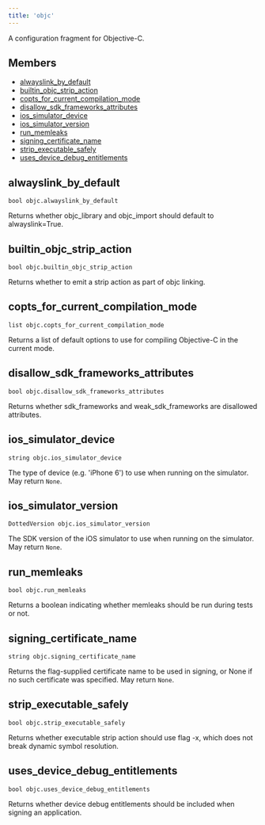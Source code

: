 ```yaml
---
title: 'objc'
---
```




A configuration fragment for Objective-C.

## Members

- [alwayslink\_by\_default](#alwayslink-by-default)
- [builtin\_objc\_strip\_action](#builtin-objc-strip-action)
- [copts\_for\_current\_compilation\_mode](#copts-for-current-compilation-mode)
- [disallow\_sdk\_frameworks\_attributes](#disallow-sdk-frameworks-attributes)
- [ios\_simulator\_device](#ios-simulator-device)
- [ios\_simulator\_version](#ios-simulator-version)
- [run\_memleaks](#run-memleaks)
- [signing\_certificate\_name](#signing-certificate-name)
- [strip\_executable\_safely](#strip-executable-safely)
- [uses\_device\_debug\_entitlements](#uses-device-debug-entitlements)

## alwayslink\_by\_default

```
bool objc.alwayslink_by_default
```

 Returns whether objc\_library and objc\_import should default to alwayslink=True.



## builtin\_objc\_strip\_action

```
bool objc.builtin_objc_strip_action
```

 Returns whether to emit a strip action as part of objc linking.



## copts\_for\_current\_compilation\_mode

```
list objc.copts_for_current_compilation_mode
```

 Returns a list of default options to use for compiling Objective-C in the current mode.



## disallow\_sdk\_frameworks\_attributes

```
bool objc.disallow_sdk_frameworks_attributes
```

 Returns whether sdk\_frameworks and weak\_sdk\_frameworks are disallowed attributes.



## ios\_simulator\_device

```
string objc.ios_simulator_device
```

 The type of device (e.g. 'iPhone 6') to use when running on the simulator.
 May return `None`.



## ios\_simulator\_version

```
DottedVersion objc.ios_simulator_version
```

 The SDK version of the iOS simulator to use when running on the simulator.
 May return `None`.



## run\_memleaks

```
bool objc.run_memleaks
```

 Returns a boolean indicating whether memleaks should be run during tests or not.



## signing\_certificate\_name

```
string objc.signing_certificate_name
```

 Returns the flag-supplied certificate name to be used in signing, or None if no such certificate was specified.
 May return `None`.



## strip\_executable\_safely

```
bool objc.strip_executable_safely
```

 Returns whether executable strip action should use flag -x, which does not break dynamic symbol resolution.



## uses\_device\_debug\_entitlements

```
bool objc.uses_device_debug_entitlements
```

 Returns whether device debug entitlements should be included when signing an application.
